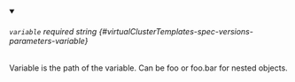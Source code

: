 
<details className="config-field" data-expandable="false" open>
<summary>

###### `variable` <span className="config-field-required" data-required="false">required</span> <span className="config-field-type">string</span> <span className="config-field-default"></span> <span className="config-field-enum"></span> {#virtualClusterTemplates-spec-versions-parameters-variable}

Variable is the path of the variable. Can be foo or foo.bar for nested objects.

</summary>



</details>
